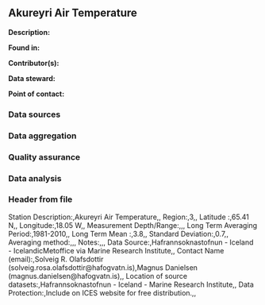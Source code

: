 ## Akureyri Air Temperature

**Description:** 


**Found in:**

**Contributor(s):**

**Data steward:**

**Point of contact:**

### Data sources

### Data aggregation

### Quality assurance

### Data analysis

### Header from file
Station Description:,Akureyri Air Temperature,,
Region:,3,,
Latitude :,65.41 N,,
Longitude:,18.05 W,,
Measurement Depth/Range:,,,
Long Term Averaging Period:,1981-2010,,
Long Term Mean :,3.8,,
Standard Deviation:,0.7,,
Averaging method:,,,
Notes:,,,
Data Source:,Hafrannsoknastofnun - Iceland - IcelandicMetoffice via Marine Research Institute,,
Contact Name (email):,Solveig R. Olafsdottir (solveig.rosa.olafsdottir@hafogvatn.is),Magnus Danielsen (magnus.danielsen@hafogvatn.is),,
Location of source datasets:,Hafrannsoknastofnun - Iceland - Marine Research Institute,,
Data Protection:,Include on ICES website for free distribution.,,

